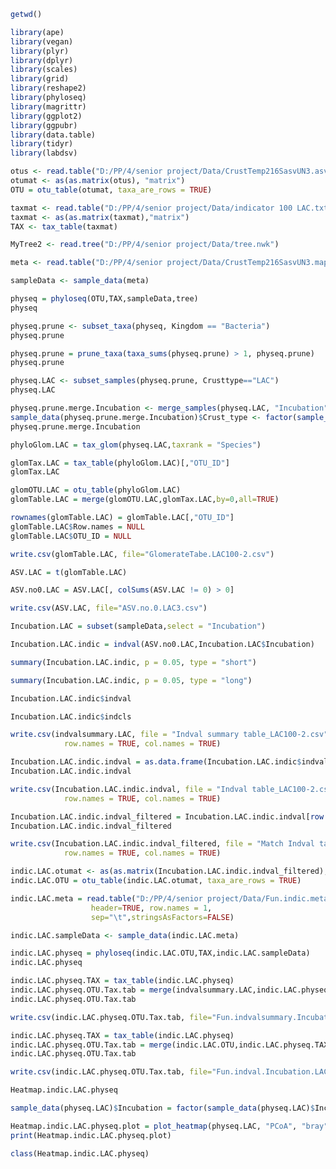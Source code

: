 ```{r}
getwd()
```
```{r warning=FALSE, message=FALSE}
library(ape)
library(vegan)
library(plyr)
library(dplyr)
library(scales)
library(grid)
library(reshape2)
library(phyloseq)
library(magrittr)
library(ggplot2)
library(ggpubr)
library(data.table)
library(tidyr)
library(labdsv)
```


```{r}
otus <- read.table("D:/PP/4/senior project/Data/CrustTemp216SasvUN3.asv_table.fix.txt",header=T,sep="\t",row.names=1)
otumat <- as(as.matrix(otus), "matrix")
OTU = otu_table(otumat, taxa_are_rows = TRUE)
```

```{r}
taxmat <- read.table("D:/PP/4/senior project/Data/indicator 100 LAC.txt", header=T,sep="\t",row.names=1)
taxmat <- as(as.matrix(taxmat),"matrix")
TAX <- tax_table(taxmat)
```

```{r}
MyTree2 <- read.tree("D:/PP/4/senior project/Data/tree.nwk")
```

```{r}
meta <- read.table("D:/PP/4/senior project/Data/CrustTemp216SasvUN3.mapping_file_fix.txt",header=TRUE,row.names=1,sep="\t",stringsAsFactors=FALSE)
```


```{r warning=FALSE}
sampleData <- sample_data(meta)
```

```{r warning=FALSE}
physeq = phyloseq(OTU,TAX,sampleData,tree)
physeq
```
```{r}
physeq.prune <- subset_taxa(physeq, Kingdom == "Bacteria")
physeq.prune
```

```{r}
physeq.prune = prune_taxa(taxa_sums(physeq.prune) > 1, physeq.prune)
physeq.prune
```


```{r}
physeq.LAC <- subset_samples(physeq.prune, Crusttype=="LAC")
physeq.LAC
```

```{r}
physeq.prune.merge.Incubation <- merge_samples(physeq.LAC, "Incubation")
sample_data(physeq.prune.merge.Incubation)$Crust_type <- factor(sample_names(physeq.prune.merge.Incubation))
physeq.prune.merge.Incubation
```

```{r}
phyloGlom.LAC = tax_glom(physeq.LAC,taxrank = "Species")

```

```{r}
glomTax.LAC = tax_table(phyloGlom.LAC)[,"OTU_ID"]
glomTax.LAC

```

```{r}
glomOTU.LAC = otu_table(phyloGlom.LAC)
glomTable.LAC = merge(glomOTU.LAC,glomTax.LAC,by=0,all=TRUE)
```

```{r}
rownames(glomTable.LAC) = glomTable.LAC[,"OTU_ID"]
glomTable.LAC$Row.names = NULL
glomTable.LAC$OTU_ID = NULL
```

```{r}
write.csv(glomTable.LAC, file="GlomerateTabe.LAC100-2.csv")
```


```{r}
ASV.LAC = t(glomTable.LAC)
```

```{r}
ASV.no0.LAC = ASV.LAC[, colSums(ASV.LAC != 0) > 0]
```

```{r}
write.csv(ASV.LAC, file="ASV.no.0.LAC3.csv")
```

```{r}
Incubation.LAC = subset(sampleData,select = "Incubation")
```

```{r}
Incubation.LAC.indic = indval(ASV.no0.LAC,Incubation.LAC$Incubation)
```

```{r}
summary(Incubation.LAC.indic, p = 0.05, type = "short")
```


```{r}
summary(Incubation.LAC.indic, p = 0.05, type = "long")
```

```{r}
Incubation.LAC.indic$indval
```

```{r}
Incubation.LAC.indic$indcls
```


```{r}
write.csv(indvalsummary.LAC, file = "Indval summary table_LAC100-2.csv", append = FALSE, sep = "\t", dec = ".",
            row.names = TRUE, col.names = TRUE)
```

```{r}
Incubation.LAC.indic.indval = as.data.frame(Incubation.LAC.indic$indval)
Incubation.LAC.indic.indval
```

```{r}
write.csv(Incubation.LAC.indic.indval, file = "Indval table_LAC100-2.csv", append = FALSE, sep = "\t", dec = ".",
            row.names = TRUE, col.names = TRUE)
```


```{r}
Incubation.LAC.indic.indval_filtered = Incubation.LAC.indic.indval[row.names(Incubation.LAC.indic.indval) %in% row.names(indvalsummary.LAC),]
Incubation.LAC.indic.indval_filtered
```

```{r}
write.csv(Incubation.LAC.indic.indval_filtered, file = "Match Indval table_LAC100-2.csv", append = FALSE, sep = "\t", dec = ".",
            row.names = TRUE, col.names = TRUE)
```

```{r}
indic.LAC.otumat <- as(as.matrix(Incubation.LAC.indic.indval_filtered), "matrix")
indic.LAC.OTU = otu_table(indic.LAC.otumat, taxa_are_rows = TRUE)
```

```{r warning=FALSE}
indic.LAC.meta = read.table("D:/PP/4/senior project/Data/Fun.indic.meta.Incubation.tsv",
                  header=TRUE, row.names = 1,
                  sep="\t",stringsAsFactors=FALSE)
```

```{r warning=FALSE}
indic.LAC.sampleData <- sample_data(indic.LAC.meta)
```

```{r warning=FALSE}
indic.LAC.physeq = phyloseq(indic.LAC.OTU,TAX,indic.LAC.sampleData)
indic.LAC.physeq
```

```{r}
indic.LAC.physeq.TAX = tax_table(indic.LAC.physeq)
indic.LAC.physeq.OTU.Tax.tab = merge(indvalsummary.LAC,indic.LAC.physeq.TAX,by=0,all=TRUE)
indic.LAC.physeq.OTU.Tax.tab
```

```{r}
write.csv(indic.LAC.physeq.OTU.Tax.tab, file="Fun.indvalsummary.Incubation.LAC100-2.csv")
```

```{r}
indic.LAC.physeq.TAX = tax_table(indic.LAC.physeq)
indic.LAC.physeq.OTU.Tax.tab = merge(indic.LAC.OTU,indic.LAC.physeq.TAX,by=0,all=TRUE)
indic.LAC.physeq.OTU.Tax.tab
```

```{r}
write.csv(indic.LAC.physeq.OTU.Tax.tab, file="Fun.indval.Incubation.LAC100-2.csv")
```



```{r}
Heatmap.indic.LAC.physeq
```
```{r}
sample_data(physeq.LAC)$Incubation = factor(sample_data(physeq.LAC)$Incubation, levels = c("0.05", "1", "24", "48", "96"))
```

```{r}
Heatmap.indic.LAC.physeq.plot = plot_heatmap(physeq.LAC, "PCoA", "bray", sample.label = NULL ,"Species", sample = c("0.05", "1", "24", "48", "96"))+ ggtitle("LAC Bacterial indicator Species heatmap (P < 0.05)") + theme(plot.title = element_text(hjust = 0.5))
print(Heatmap.indic.LAC.physeq.plot)
```
```{r}
class(Heatmap.indic.LAC.physeq)
```

